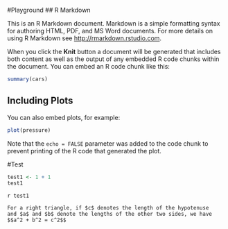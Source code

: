 #Playground
## R Markdown

This is an R Markdown document. Markdown is a simple formatting syntax for authoring HTML, PDF, and MS Word documents. For more details on using R Markdown see <http://rmarkdown.rstudio.com>.

When you click the **Knit** button a document will be generated that includes both content as well as the output of any embedded R code chunks within the document. You can embed an R code chunk like this:

```{r cars}
summary(cars)
```

## Including Plots

You can also embed plots, for example:

```{r pressure, echo=FALSE}
plot(pressure)
```

Note that the `echo = FALSE` parameter was added to the code chunk to prevent printing of the R code that generated the plot.

#Test
```{r test}
test1 <- 1 + 1
test1
```


`r test1`

```{definition, name="Pythagorean theorem"}
For a right triangle, if $c$ denotes the length of the hypotenuse
and $a$ and $b$ denote the lengths of the other two sides, we have
$$a^2 + b^2 = c^2$$
```